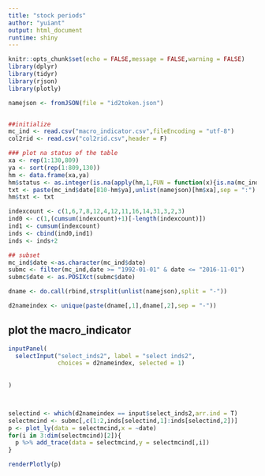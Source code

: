 ```yaml
---
title: "stock periods"
author: "yuiant"
output: html_document
runtime: shiny
---
```


```r
knitr::opts_chunk$set(echo = FALSE,message = FALSE,warning = FALSE)
library(dplyr)
library(tidyr)
library(rjson)
library(plotly)

namejson <- fromJSON(file = "id2token.json")


##initialize
mc_ind <- read.csv("macro_indicator.csv",fileEncoding = "utf-8")
col2rid <- read.csv("col2rid.csv",header = F)

### plot na status of the table
xa <- rep(1:130,809)
ya <- sort(rep(1:809,130))
hm <- data.frame(xa,ya)
hm$status <- as.integer(is.na(apply(hm,1,FUN = function(x){is.na(mc_ind[810-x[2],2+x[1]])})))
txt <- paste(mc_ind$date[810-hm$ya],unlist(namejson)[hm$xa],sep = ":")
hm$txt <- txt

indexcount <- c(1,6,7,8,12,4,12,11,16,14,31,3,2,3)
ind0 <- c(1,(cumsum(indexcount)+1)[-length(indexcount)])
ind1 <- cumsum(indexcount)
inds <- cbind(ind0,ind1)
inds <- inds+2

## subset 
mc_ind$date <-as.character(mc_ind$date)
submc <- filter(mc_ind,date >= "1992-01-01" & date <= "2016-11-01")
submc$date <- as.POSIXct(submc$date)

dname <- do.call(rbind,strsplit(unlist(namejson),split = "-"))

d2nameindex <- unique(paste(dname[,1],dname[,2],sep = "-"))
```


## plot the macro_indicator


```r
inputPanel(
  selectInput("select_inds2", label = "select inds2",
              choices = d2nameindex, selected = 1)
  
 
)



selectind <- which(d2nameindex == input$select_inds2,arr.ind = T)
selectmcind <- submc[,c(1:2,inds[selectind,1]:inds[selectind,2])]
p <- plot_ly(data = selectmcind,x = ~date)
for(i in 3:dim(selectmcind)[2]){
  p %>% add_trace(data = selectmcind,y = selectmcind[,i])
}

renderPlotly(p)



```







